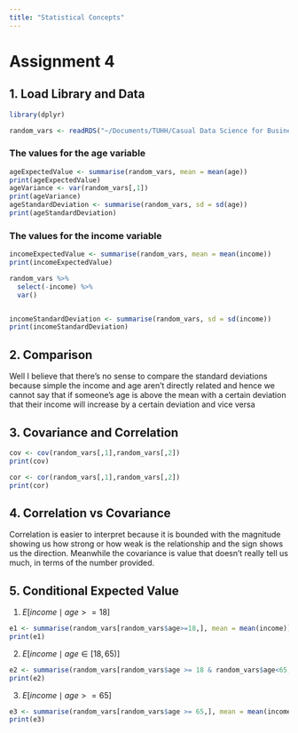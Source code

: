 ```yaml
---
title: "Statistical Concepts"
---
```


# Assignment 4

## 1. Load Library and Data

```r
library(dplyr)

random_vars <- readRDS("~/Documents/TUHH/Casual Data Science for Business Analytics/Causal_Data_Science_Data/random_vars.rds")
```

### The values for the age variable

```r
ageExpectedValue <- summarise(random_vars, mean = mean(age))
print(ageExpectedValue)
ageVariance <- var(random_vars[,1])
print(ageVariance)
ageStandardDeviation <- summarise(random_vars, sd = sd(age))
print(ageStandardDeviation)
```

### The values for the income variable

```r
incomeExpectedValue <- summarise(random_vars, mean = mean(income))
print(incomeExpectedValue)

random_vars %>%
  select(-income) %>%
  var()


incomeStandardDeviation <- summarise(random_vars, sd = sd(income))
print(incomeStandardDeviation)

```

## 2. Comparison
Well I believe that there's no sense to compare the standard deviations because simple the income and age aren't directly related and hence we cannot say that if someone's age is above the mean with a certain deviation that their income will increase by a certain deviation and vice versa 

## 3. Covariance and Correlation

```r
cov <- cov(random_vars[,1],random_vars[,2])
print(cov)

cor <- cor(random_vars[,1],random_vars[,2])
print(cor)
```
## 4. Correlation vs Covariance
Correlation is easier to interpret because it is bounded with the magnitude showing us how strong or how weak is the relationship and the sign shows us the direction. Meanwhile the covariance is value that doesn't really tell us much, in terms of the number provided.

## 5. Conditional Expected Value

1. $E[income \mid age >= 18]$  
```r
e1 <- summarise(random_vars[random_vars$age>=18,], mean = mean(income))
print(e1)
```
2. $E[income \mid age \in [18,65)]$
```r
e2 <- summarise(random_vars[random_vars$age >= 18 & random_vars$age<65,], mean = mean(income))
print(e2)
```
3. $E[income \mid age >= 65]$
```r
e3 <- summarise(random_vars[random_vars$age >= 65,], mean = mean(income))
print(e3)
```
